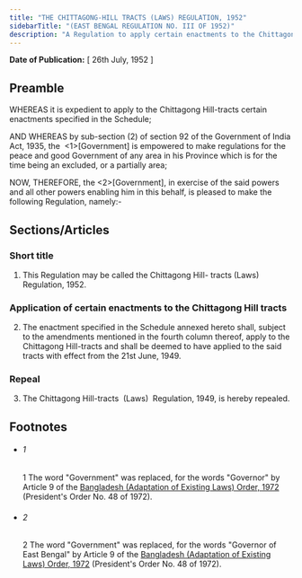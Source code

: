 ```yaml
---
title: "THE CHITTAGONG-HILL TRACTS (LAWS) REGULATION, 1952"
sidebarTitle: "(EAST BENGAL REGULATION NO. III OF 1952)"
description: "A Regulation to apply certain enactments to the Chittagong Hill-tracts."
---
```


**Date of Publication:** [ 26th July, 1952 ]

## Preamble

WHEREAS it is expedient to apply to the Chittagong Hill-tracts certain enactments specified in the Schedule;

AND WHEREAS by sub-section (2) of section 92 of the Government of India Act, 1935, the  <1>[Government] is empowered to make regulations for the peace and good Government of any area in his Province which is for the time being an excluded, or a partially area;

NOW, THEREFORE, the <2>[Government], in exercise of the said powers and all other powers enabling him in this behalf, is pleased to make the following Regulation, namely:-

## Sections/Articles

### Short title

1. This Regulation may be called the Chittagong Hill- tracts (Laws) Regulation, 1952.

### Application of certain enactments to the Chittagong Hill tracts

2. The enactment specified in the Schedule annexed hereto shall, subject to the amendments mentioned in the fourth column thereof, apply to the Chittagong Hill-tracts and shall be deemed to have applied to the said tracts with effect from the 21st June, 1949.

### Repeal

3. The Chittagong Hill-tracts  (Laws)  Regulation, 1949, is hereby repealed.

## Footnotes

- ###### 1

  1 The word "Government" was replaced, for the words "Governor" by Article 9 of the [Bangladesh (Adaptation of Existing Laws) Order, 1972](/act-388.html "Bangladesh (Adaptation of Existing Laws) Order, 1972 ") (President's Order No. 48 of 1972).

- ###### 2

  2 The word "Government" was replaced, for the words "Governor of East Bengal" by Article 9 of the [Bangladesh (Adaptation of Existing Laws) Order, 1972](/act-388.html "Bangladesh (Adaptation of Existing Laws) Order, 1972 ") (President's Order No. 48 of 1972).
